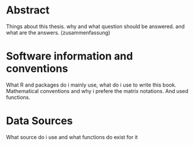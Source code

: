 # Abstract

Things about this thesis. why and what question should be answered. and what are the answers. (zusammenfassung)

# Software information and conventions

What R and packages do i mainly use, what do i use to write this book. Mathematical conventions and why i prefere the matrix notations. And used functions.

# Data Sources

What source do i use and what functions do exist for it
